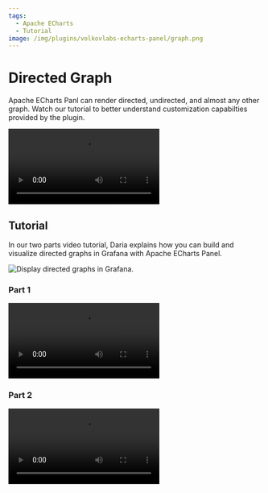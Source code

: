 ```yaml
---
tags:
  - Apache ECharts
  - Tutorial
image: /img/plugins/volkovlabs-echarts-panel/graph.png
---
```



# Directed Graph

Apache ECharts Panl can render directed, undirected, and almost any other graph. Watch our tutorial to better understand customization capabilties provided by the plugin.

<Video
  src="https://www.youtube.com/embed/BcW7iyTadWE"
  title="Can Apache ECharts render a directed graph?"
/>

## Tutorial

In our two parts video tutorial, Daria explains how you can build and visualize directed graphs in Grafana with Apache ECharts Panel.

<Image
  title="Display directed graphs in Grafana."
  src="/img/plugins/volkovlabs-echarts-panel/graph.png"
/>

### Part 1

<Video
  src="https://www.youtube.com/embed/e3VHgpuzEF0"
  title="Build a directional graph in Grafana using Apache ECharts Panel. Tutorial part 1."
/>

### Part 2

<Video
  src="https://www.youtube.com/embed/oM7XAVlsOio"
  title="Build a directional graph in Grafana using Apache ECharts Panel. Tutorial part 2."
/>
